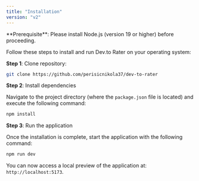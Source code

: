 ```yaml
---
title: "Installation"
version: "v2"
---
```


<Info>
  **Prerequisite**: Please install Node.js (version 19 or higher) before
  proceeding.
</Info>

Follow these steps to install and run Dev.to Rater on your operating system:

**Step 1**: Clone repository:

<CodeGroup>

```bash bash
git clone https://github.com/perisicnikola37/dev-to-rater
```

</CodeGroup>

**Step 2**: Install dependencies

Navigate to the project directory (where the `package.json` file is located) and execute the following command:

```bash bash
npm install
```

**Step 3**: Run the application

Once the installation is complete, start the application with the following command:

```bash bash
npm run dev
```

You can now access a local preview of the application at: `http://localhost:5173`.
